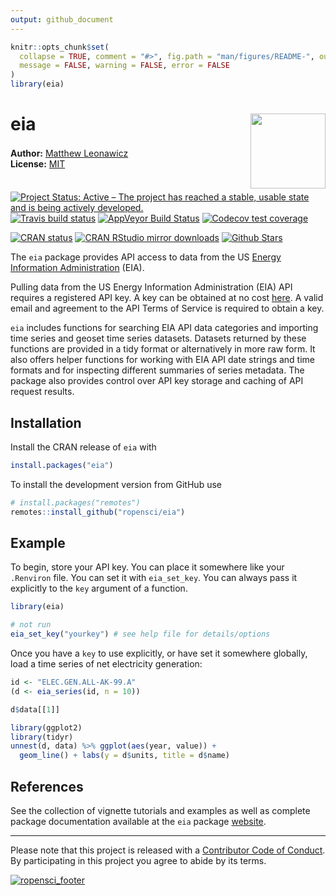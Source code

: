 ```yaml
---
output: github_document
---
```


<!-- README.md is generated from README.Rmd. Please edit that file -->

```r
knitr::opts_chunk$set(
  collapse = TRUE, comment = "#>", fig.path = "man/figures/README-", out.width = "100%",
  message = FALSE, warning = FALSE, error = FALSE
)
library(eia)
```
# eia <img src="man/figures/logo.png" style="margin-left:10px;margin-bottom:5px;" width="120" align="right">
**Author:** [Matthew Leonawicz](https://github.com/leonawicz) <a href="https://orcid.org/0000-0001-9452-2771" target="orcid.widget">
<image class="orcid" src="https://members.orcid.org/sites/default/files/vector_iD_icon.svg" height="16"></a>
<br/>
**License:** [MIT](https://opensource.org/licenses/MIT)<br/>

[![Project Status: Active – The project has reached a stable, usable state and is being actively developed.](http://www.repostatus.org/badges/latest/active.svg)](http://www.repostatus.org/#active)
[![Travis build status](https://travis-ci.org/ropensci/eia.svg?branch=master)](https://travis-ci.org/ropensci/eia)
[![AppVeyor Build Status](https://ci.appveyor.com/api/projects/status/github/ropensci/eia?branch=master&svg=true)](https://ci.appveyor.com/project/leonawicz/eia)
[![Codecov test coverage](https://codecov.io/gh/ropensci/eia/branch/master/graph/badge.svg)](https://codecov.io/gh/ropensci/eia?branch=master)

[![CRAN status](http://www.r-pkg.org/badges/version/eia)](https://cran.r-project.org/package=eia)
[![CRAN RStudio mirror downloads](http://cranlogs.r-pkg.org/badges/eia)](https://cran.r-project.org/package=eia)
[![Github Stars](https://img.shields.io/github/stars/ropensci/eia.svg?style=social&label=Github)](https://github.com/ropensci/eia)

The `eia` package provides API access to data from the US [Energy Information Administration](https://www.eia.gov/) (EIA).

Pulling data from the US Energy Information Administration (EIA) API requires a registered API key. A key can be obtained at no cost [here](https://www.eia.gov/opendata/register.php). A valid email and agreement to the API Terms of Service is required to obtain a key.

`eia` includes functions for searching EIA API data categories and importing time series and geoset time series datasets. Datasets returned by these functions are provided in a tidy format or alternatively in more raw form. It also offers helper functions for working with EIA API date strings and time formats and for inspecting different summaries of series metadata. The package also provides control over API key storage and caching of API request results.

## Installation

Install the CRAN release of `eia` with

``` r
install.packages("eia")
```

To install the development version from GitHub use

``` r
# install.packages("remotes")
remotes::install_github("ropensci/eia")
```

## Example

To begin, store your API key. You can place it somewhere like your `.Renviron` file. You can set it with `eia_set_key`. You can always pass it explicitly to the `key` argument of a function.

```r
library(eia)

# not run
eia_set_key("yourkey") # see help file for details/options
```

Once you have a `key` to use explicitly, or have set it somewhere globally, load a time series of net electricity generation:

```r
id <- "ELEC.GEN.ALL-AK-99.A"
(d <- eia_series(id, n = 10))

d$data[[1]]

library(ggplot2)
library(tidyr)
unnest(d, data) %>% ggplot(aes(year, value)) +
  geom_line() + labs(y = d$units, title = d$name)
```

## References

See the collection of vignette tutorials and examples as well as complete package documentation available at the `eia` package [website](https://docs.ropensci.org/eia).

---

Please note that this project is released with a [Contributor Code of Conduct](https://github.com/ropensci/eia/blob/master/CODE_OF_CONDUCT.md). By participating in this project you agree to abide by its terms.

[![ropensci_footer](https://ropensci.org/public_images/ropensci_footer.png)](https://ropensci.org)
